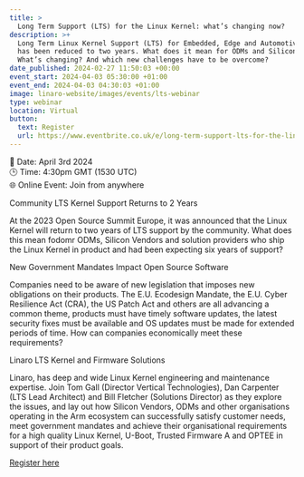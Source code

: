 ```yaml
---
title: >
  Long Term Support (LTS) for the Linux Kernel: what’s changing now?
description: >+
  Long Term Linux Kernel Support (LTS) for Embedded, Edge and Automotive devices
  has been reduced to two years. What does it mean for ODMs and Silicon Vendors?
  What’s changing? And which new challenges have to be overcome?
date_published: 2024-02-27 11:50:03 +00:00
event_start: 2024-04-03 05:30:00 +01:00
event_end: 2024-04-03 04:30:03 +01:00
image: linaro-website/images/events/lts-webinar
type: webinar
location: Virtual
button:
  text: Register
  url: https://www.eventbrite.co.uk/e/long-term-support-lts-for-the-linux-kernel-whats-changing-now-tickets-856142694847?aff=oddtdtcreator
---
```


📆 Date: April 3rd 2024
<br />🕒 Time: 4:30pm GMT (1530 UTC)
<br />🌐 Online Event: Join from anywhere

Community LTS Kernel Support Returns to 2 Years

At the 2023 Open Source Summit Europe, it was announced that the Linux Kernel will return to two years of LTS support by the community. What does this mean fodomr ODMs, Silicon Vendors and solution providers who ship the Linux Kernel in product and had been expecting six years of support?

New Government Mandates Impact Open Source Software

Companies need to be aware of new legislation that imposes new obligations on their products. The E.U. Ecodesign Mandate, the E.U. Cyber Resilience Act (CRA), the US Patch Act and others are all advancing a common theme, products must have timely software updates, the latest security fixes must be available and OS updates must be made for extended periods of time. How can companies economically meet these requirements?

Linaro LTS Kernel and Firmware Solutions

Linaro, has deep and wide Linux Kernel engineering and maintenance expertise. Join Tom Gall (Director Vertical Technologies), Dan Carpenter (LTS Lead Architect) and Bill Fletcher (Solutions Director) as they explore the issues, and lay out how Silicon Vendors, ODMs and other organisations operating in the Arm ecosystem can successfully satisfy customer needs, meet government mandates and achieve their organisational requirements for a high quality Linux Kernel, U-Boot, Trusted Firmware A and OPTEE in support of their product goals.

[Register here](https://www.eventbrite.co.uk/e/long-term-support-lts-for-the-linux-kernel-whats-changing-now-tickets-856142694847?aff=oddtdtcreator)

